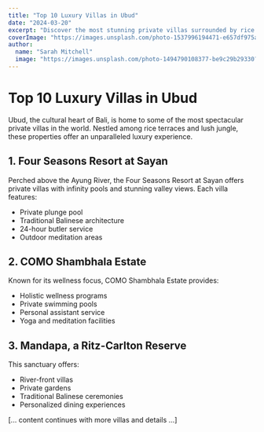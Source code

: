 ```yaml
---
title: "Top 10 Luxury Villas in Ubud"
date: "2024-03-20"
excerpt: "Discover the most stunning private villas surrounded by rice terraces and jungle views."
coverImage: "https://images.unsplash.com/photo-1537996194471-e657df975ab4?auto=format&fit=crop&q=80"
author:
  name: "Sarah Mitchell"
  image: "https://images.unsplash.com/photo-1494790108377-be9c29b29330?auto=format&fit=crop&q=80"
---
```


# Top 10 Luxury Villas in Ubud

Ubud, the cultural heart of Bali, is home to some of the most spectacular private villas in the world. Nestled among rice terraces and lush jungle, these properties offer an unparalleled luxury experience.

## 1. Four Seasons Resort at Sayan

Perched above the Ayung River, the Four Seasons Resort at Sayan offers private villas with infinity pools and stunning valley views. Each villa features:

- Private plunge pool
- Traditional Balinese architecture
- 24-hour butler service
- Outdoor meditation areas

## 2. COMO Shambhala Estate

Known for its wellness focus, COMO Shambhala Estate provides:

- Holistic wellness programs
- Private swimming pools
- Personal assistant service
- Yoga and meditation facilities

## 3. Mandapa, a Ritz-Carlton Reserve

This sanctuary offers:

- River-front villas
- Private gardens
- Traditional Balinese ceremonies
- Personalized dining experiences

[... content continues with more villas and details ...]